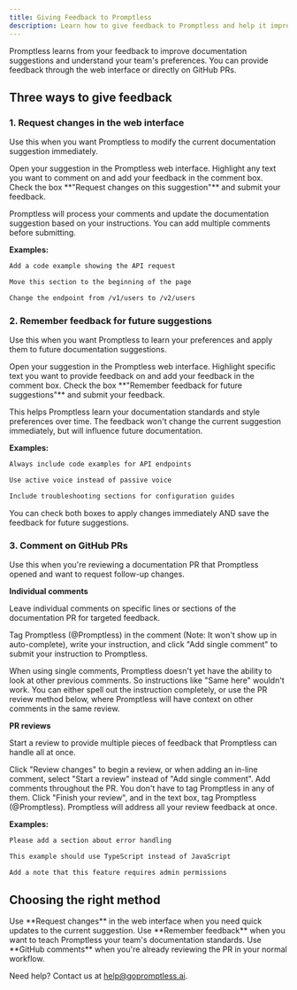 ```yaml
---
title: Giving Feedback to Promptless
description: Learn how to give feedback to Promptless and help it improve documentation quality over time
---
```


Promptless learns from your feedback to improve documentation suggestions and understand your team's preferences. You can provide feedback through the web interface or directly on GitHub PRs.

## Three ways to give feedback

### 1. Request changes in the web interface

Use this when you want Promptless to modify the current documentation suggestion immediately.

<Steps>
  <Step title="Navigate to your suggestion">
    Open your suggestion in the Promptless web interface.
  </Step>

  <Step title="Highlight and comment">
    Highlight any text you want to comment on and add your feedback in the comment box.
  </Step>

  <Step title="Request changes">
    Check the box **"Request changes on this suggestion"** and submit your feedback.
  </Step>
</Steps>

Promptless will process your comments and update the documentation suggestion based on your instructions. You can add multiple comments before submitting.

**Examples:**

```txt wordWrap
Add a code example showing the API request
```

```txt wordWrap
Move this section to the beginning of the page
```

```txt wordWrap
Change the endpoint from /v1/users to /v2/users
```

### 2. Remember feedback for future suggestions

Use this when you want Promptless to learn your preferences and apply them to future documentation suggestions.

<Steps>
  <Step title="Navigate to your suggestion">
    Open your suggestion in the Promptless web interface.
  </Step>

  <Step title="Highlight and provide feedback">
    Highlight specific text you want to provide feedback on and add your feedback in the comment box.
  </Step>

  <Step title="Save for future">
    Check the box **"Remember feedback for future suggestions"** and submit your feedback.
  </Step>
</Steps>

This helps Promptless learn your documentation standards and style preferences over time. The feedback won't change the current suggestion immediately, but will influence future documentation.

**Examples:**

```txt wordWrap
Always include code examples for API endpoints
```

```txt wordWrap
Use active voice instead of passive voice
```

```txt wordWrap
Include troubleshooting sections for configuration guides
```

<Tip>
You can check both boxes to apply changes immediately AND save the feedback for future suggestions.
</Tip>

### 3. Comment on GitHub PRs

Use this when you're reviewing a documentation PR that Promptless opened and want to request follow-up changes.

**Individual comments**

Leave individual comments on specific lines or sections of the documentation PR for targeted feedback.

Tag Promptless (@Promptless) in the comment (Note: It won't show up in auto-complete), write your instruction, and click "Add single comment" to submit your instruction to Promptless.

<Note>
When using single comments, Promptless doesn't yet have the ability to look at other previous comments. So instructions like "Same here" wouldn't work. You can either spell out the instruction completely, or use the PR review method below, where Promptless will have context on other comments in the same review.
</Note>

**PR reviews**

Start a review to provide multiple pieces of feedback that Promptless can handle all at once.

<Steps>
  <Step title="Start a Review">
    Click "Review changes" to begin a review, or when adding an in-line comment, select "Start a review" instead of "Add single comment".
  </Step>

  <Step title="Add Multiple Comments">
    Add comments throughout the PR. You don't have to tag Promptless in any of them.
  </Step>

  <Step title="Include General Feedback">
    Click "Finish your review", and in the text box, tag Promptless (@Promptless). Promptless will address all your review feedback at once.
  </Step>
</Steps>

**Examples:**

```txt wordWrap
Please add a section about error handling
```

```txt wordWrap
This example should use TypeScript instead of JavaScript
```

```txt wordWrap
Add a note that this feature requires admin permissions
```

## Choosing the right method

<CardGroup cols={3}>
  <Card title="Immediate Changes" icon="bolt">
    Use **Request changes** in the web interface when you need quick updates to the current suggestion.
  </Card>
  
  <Card title="Long-term Learning" icon="brain">
    Use **Remember feedback** when you want to teach Promptless your team's documentation standards.
  </Card>
  
  <Card title="PR Review Workflow" icon="brands github">
    Use **GitHub comments** when you're already reviewing the PR in your normal workflow.
  </Card>
</CardGroup>

Need help? Contact us at [help@gopromptless.ai](mailto:help@gopromptless.ai).
